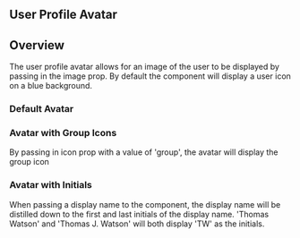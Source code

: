 
## User Profile Avatar

<Canvas>
  <Story id="experimental-userprofileimage--with-image" />
</Canvas>

## Overview

The user profile avatar allows for an image of the user to be displayed by
passing in the image prop. By default the component will display a user icon on
a blue background.

### Default Avatar

<Canvas>
  <Story id="experimental-userprofileimage--default" />
</Canvas>

### Avatar with Group Icons

By passing in icon prop with a value of 'group', the avatar will display the
group icon

<Canvas>
  <Story id="experimental-userprofileimage--with-group-icon" />
</Canvas>

### Avatar with Initials

When passing a display name to the component, the display name will be distilled
down to the first and last initials of the display name. 'Thomas Watson' and
'Thomas J. Watson' will both display 'TW' as the initials.

<Canvas>
  <Story id="experimental-userprofileimage--with-initials" />
</Canvas>

<ArgsTable />
